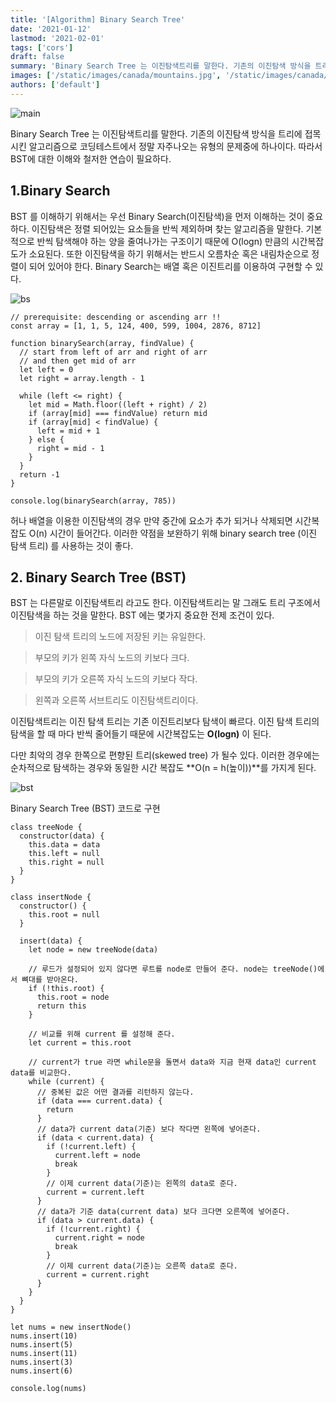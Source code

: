 ```yaml
---
title: '[Algorithm] Binary Search Tree'
date: '2021-01-12'
lastmod: '2021-02-01'
tags: ['cors']
draft: false
summary: 'Binary Search Tree 는 이진탐색트리를 말한다. 기존의 이진탐색 방식을 트리에 접목시킨 알고리즘으로 코딩테스트에서 정말 자주나오는 유형의 문제중에 하나이다. 따라서 BST에 대한 이해와 철저한 연습이 필요하다.'
images: ['/static/images/canada/mountains.jpg', '/static/images/canada/toronto.jpg']
authors: ['default']
---
```


![main](/static/cors/cover.jpg)

Binary Search Tree 는 이진탐색트리를 말한다. 기존의 이진탐색 방식을 트리에 접목시킨 알고리즘으로 코딩테스트에서 정말 자주나오는 유형의 문제중에 하나이다. 따라서 BST에 대한 이해와 철저한 연습이 필요하다.

## 1.Binary Search

BST 를 이해하기 위해서는 우선 Binary Search(이진탐색)을 먼저 이해하는 것이 중요하다. 이진탐색은 정렬 되어있는 요소들을 반씩 제외하며 찾는 알고리즘을 말한다.
기본적으로 반씩 탐색해야 하는 양을 줄여나가는 구조이기 때문에 O(logn) 만큼의 시간복잡도가 소요된다. 또한 이진탐색을 하기 위해서는 반드시 오름차순 혹은 내림차순으로 정렬이 되어 있어야 한다. Binary Search는 배열 혹은 이진트리를 이용하여 구현할 수 있다.

![bs](/static/bst/bs.png)

```tsx
// prerequisite: descending or ascending arr !!
const array = [1, 1, 5, 124, 400, 599, 1004, 2876, 8712]

function binarySearch(array, findValue) {
  // start from left of arr and right of arr
  // and then get mid of arr
  let left = 0
  let right = array.length - 1

  while (left <= right) {
    let mid = Math.floor((left + right) / 2)
    if (array[mid] === findValue) return mid
    if (array[mid] < findValue) {
      left = mid + 1
    } else {
      right = mid - 1
    }
  }
  return -1
}

console.log(binarySearch(array, 785))
```

허나 배열을 이용한 이진탐색의 경우 만약 중간에 요소가 추가 되거나 삭제되면 시간복잡도 O(n) 시간이 들어간다. 이러한 약점을 보완하기 위해 binary search tree (이진 탐색 트리) 를 사용하는 것이 좋다.

## 2. Binary Search Tree (BST)

BST 는 다른말로 이진탐색트리 라고도 한다. 이진탐색트리는 말 그래도 트리 구조에서 이진탐색을 하는 것을 말한다. BST 에는 몇가지 중요한 전제 조건이 있다.

> 이진 탐색 트리의 노드에 저장된 키는 유일한다.

> 부모의 키가 왼쪽 자식 노드의 키보다 크다.

> 부모의 키가 오른쪽 자식 노드의 키보다 작다.

> 왼쪽과 오른쪽 서브트리도 이진탐색트리이다.

이진탐색트리는 이진 탐색 트리는 기존 이진트리보다 탐색이 빠르다. 이진 탐색 트리의 탐색을 할 때 마다 반씩 줄어들기 때문에 시간복잡도는 **O(logn)** 이 된다.

다만 최악의 경우 한쪽으로 편향된 트리(skewed tree) 가 될수 있다. 이러한 경우에는 순차적으로 탐색하는 경우와 동일한 시간 복잡도 **O(n = h(높이))**를 가지게 된다.

![bst](/assets/blog/20.bst/bst.png)

Binary Search Tree (BST) 코드로 구현

```tsx
class treeNode {
  constructor(data) {
    this.data = data
    this.left = null
    this.right = null
  }
}

class insertNode {
  constructor() {
    this.root = null
  }

  insert(data) {
    let node = new treeNode(data)

    // 루드가 설정되어 있지 않다면 루트를 node로 만들어 준다. node는 treeNode()에서 뼈대를 받아온다.
    if (!this.root) {
      this.root = node
      return this
    }

    // 비교를 위해 current 를 설정해 준다.
    let current = this.root

    // current가 true 라면 while문을 돌면서 data와 지금 현재 data인 current data를 비교한다.
    while (current) {
      // 중복된 값은 어떤 결과를 리턴하지 않는다.
      if (data === current.data) {
        return
      }
      // data가 current data(기준) 보다 작다면 왼쪽에 넣어준다.
      if (data < current.data) {
        if (!current.left) {
          current.left = node
          break
        }
        // 이제 current data(기준)는 왼쪽의 data로 준다.
        current = current.left
      }
      // data가 기준 data(current data) 보다 크다면 오른쪽에 넣어준다.
      if (data > current.data) {
        if (!current.right) {
          current.right = node
          break
        }
        // 이제 current data(기준)는 오른쪽 data로 준다.
        current = current.right
      }
    }
  }
}

let nums = new insertNode()
nums.insert(10)
nums.insert(5)
nums.insert(11)
nums.insert(3)
nums.insert(6)

console.log(nums)
```
